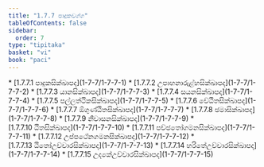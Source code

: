```yaml
---
title: "1.7.7 පාදුකවග්ග"
tableOfContents: false
sidebar:
  order: 7
type: "tipitaka"
basket: "vi"
book: "paci"
---
```



<DynamicBreadcrumb />



<TableOfContents book="paci" section="1.7.7">
* [1.7.7.1 පාදුකසික්ඛාපද](1-7-7/1-7-7-1)
* [1.7.7.2 උපාහනාරුළ්හසික්ඛාපද](1-7-7/1-7-7-2)
* [1.7.7.3 යානසික්ඛාපද](1-7-7/1-7-7-3)
* [1.7.7.4 සයනසික්ඛාපද](1-7-7/1-7-7-4)
* [1.7.7.5 පල්ලත්ථිකසික්ඛාපද](1-7-7/1-7-7-5)
* [1.7.7.6 වේඨිතසික්ඛාපද](1-7-7/1-7-7-6)
* [1.7.7.7 ඕගුණ්ඨිතසික්ඛාපද](1-7-7/1-7-7-7)
* [1.7.7.8 ඡමාසික්ඛාපද](1-7-7/1-7-7-8)
* [1.7.7.9 නීචාසනසික්ඛාපද](1-7-7/1-7-7-9)
* [1.7.7.10 ඨිතසික්ඛාපද](1-7-7/1-7-7-10)
* [1.7.7.11 පච්ඡතෝගමනසික්ඛාපද](1-7-7/1-7-7-11)
* [1.7.7.12 උප්පථේනගමනසික්ඛාපද](1-7-7/1-7-7-12)
* [1.7.7.13 ඨිතෝඋච්චාරසික්ඛාපද](1-7-7/1-7-7-13)
* [1.7.7.14 හරිතේඋච්චාරසික්ඛාපද](1-7-7/1-7-7-14)
* [1.7.7.15 උදකේඋච්චාරසික්ඛාපද](1-7-7/1-7-7-15)
</TableOfContents>